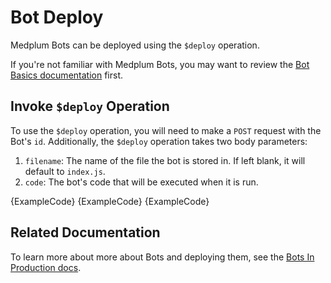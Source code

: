 
# Bot Deploy

Medplum Bots can be deployed using the `$deploy` operation.

If you're not familiar with Medplum Bots, you may want to review the [Bot Basics documentation](/docs/bots/bot-basics) first.

## Invoke `$deploy` Operation

To use the `$deploy` operation, you will need to make a `POST` request with the Bot's `id`. Additionally, the `$deploy` operation takes two body parameters:

1. `filename`: The name of the file the bot is stored in. If left blank, it will default to `index.js`.
2. `code`: The bot's code that will be executed when it is run.

<Tabs groupId="language">
  <TabItem value="ts" label="Typescript">
    <MedplumCodeBlock language="ts" selectBlocks="deployTs">
      {ExampleCode}
    </MedplumCodeBlock>
  </TabItem>
  <TabItem value="cli" label="CLI">
    <MedplumCodeBlock language="bash" selectBlocks="deployCli">
      {ExampleCode}
    </MedplumCodeBlock>
  </TabItem>
  <TabItem value="curl" label="cURL">
    <MedplumCodeBlock language="bash" selectBlocks="deployCurl">
      {ExampleCode}
    </MedplumCodeBlock>
  </TabItem>
</Tabs>

## Related Documentation

To learn more about more about Bots and deploying them, see the [Bots In Production docs](/docs/bots/bots-in-production#deploying-your-bot).
